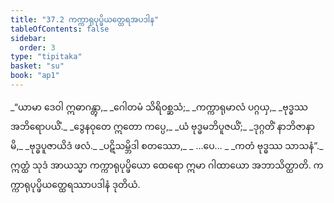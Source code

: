 ```yaml
---
title: "37.2 ကက္ကာရုပုပ္ဖိယတ္ထေရအပဒါန"
tableOfContents: false
sidebar:
  order: 3
type: "tipitaka"
basket: "su"
book: "ap1"
---
```



<DynamicBreadcrumb />

<Division number="5" book="ap1">

<Paragraph number="4039" type="verses" book="ap1">
_“ယာမာ ဒေဝါ ဣဓာဂန္တွာ,_  
_ဂေါတမံ သိရိဝစ္ဆသံ;_  
_ကက္ကာရုမာလံ ပဂ္ဂယှ,_  
_ဗုဒ္ဓဿ အဘိရောပယိံ._  

</Paragraph>

</Division>
<Division number="6" book="ap1">

<Paragraph number="4040" type="verses" book="ap1">
_ဒွေနဝုတေ ဣတော ကပ္ပေ,_  
_ယံ ဗုဒ္ဓမဘိပူဇယိံ;_  
_ဒုဂ္ဂတိံ နာဘိဇာနာမိ,_  
_ဗုဒ္ဓပူဇာယိဒံ ဖလံ._  

</Paragraph>

</Division>
<Division number="7" book="ap1">

<Paragraph number="4041" type="verses" book="ap1">
_ပဋိသမ္ဘိဒါ စတဿော,_  
_ …ပေ… _  
_ကတံ ဗုဒ္ဓဿ သာသနံ”._  

</Paragraph>

<Paragraph number="4042" book="ap1">
ဣတ္ထံ သုဒံ အာယသ္မာ ကက္ကာရုပုပ္ဖိယော ထေရော ဣမာ ဂါထာယော အဘာသိတ္ထာတိ.

</Paragraph>
</Division>

<Paragraph number="4043" type="center" book="ap1">
ကက္ကာရုပုပ္ဖိယတ္ထေရဿာပဒါနံ ဒုတိယံ.
</Paragraph>